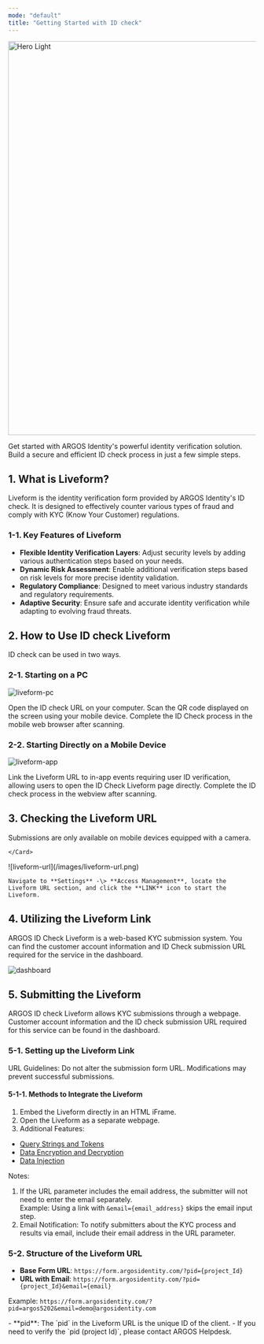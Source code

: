 ```yaml
---
mode: "default"
title: "Getting Started with ID check"
---
```


<img
  width="800px"
  src="/liveform_new.png"
  alt="Hero Light"
  title={true}
/>

Get started with ARGOS Identity's powerful identity verification solution. Build a secure and efficient ID check process in just a few simple steps.

## 1. What is Liveform?

Liveform is the identity verification form provided by ARGOS Identity's ID check. It is designed to effectively counter various types of fraud and comply with KYC (Know Your Customer) regulations.

### 1-1. Key Features of Liveform

- **Flexible Identity Verification Layers**: Adjust security levels by adding various authentication steps based on your needs.
- **Dynamic Risk Assessment**: Enable additional verification steps based on risk levels for more precise identity validation.
- **Regulatory Compliance**: Designed to meet various industry standards and regulatory requirements.
- **Adaptive Security**: Ensure safe and accurate identity verification while adapting to evolving fraud threats.

## 2. How to Use ID check Liveform

ID check can be used in two ways.

### 2-1. Starting on a PC

![liveform-pc](/images/liveform-mobile.png)

<Steps>
  <Step title="Open the ID check URL">
    Open the ID check URL on your computer.
  </Step>
  <Step title="Scan the QR Code">
    Scan the QR code displayed on the screen using your mobile device.
  </Step>
  <Step title="Complete the Verification on Mobile">
    Complete the ID Check process in the mobile web browser after scanning.
  </Step>
</Steps>

### 2-2. Starting Directly on a Mobile Device

![liveform-app](/images/liveform-app.png)

<Steps>
  <Step title="Direct Connection via App">
    Link the Liveform URL to in-app events requiring user ID verification, allowing users to open the ID Check Liveform page directly.
  </Step>
  <Step title="Complete the Verification on Mobile">
    Complete the ID check process in the webview after scanning.
  </Step>
</Steps>

## 3. Checking the Liveform URL

<Note>
  Submissions are only available on mobile devices equipped with a camera.
</Note>

<Steps>
  <Step title="Log in to the Dashboard">
    <Card title="Access the Dashboard" icon="link" href="https://idcheck.argosidentity.com">
      
    </Card>
  </Step>
  <Step title="Find the Liveform URL">
    ![liveform-url](/images/liveform-url.png)

    Navigate to **Settings** -\> **Access Management**, locate the Liveform URL section, and click the **LINK** icon to start the Liveform.
  </Step>
</Steps>

## 4. Utilizing the Liveform Link

ARGOS ID Check Liveform is a web-based KYC submission system. You can find the customer account information and ID Check submission URL required for the service in the dashboard.

![dashboard](/images/dashboard.png)

## 5. Submitting the Liveform

ARGOS ID check Liveform allows KYC submissions through a webpage. Customer account information and the ID check submission URL required for this service can be found in the dashboard.

### 5-1. Setting up the Liveform Link

<Warning>
  URL Guidelines: Do not alter the submission form URL. Modifications may prevent successful submissions.
</Warning>

#### 5-1-1. Methods to Integrate the Liveform

1. Embed the Liveform directly in an HTML iFrame.
2. Open the Liveform as a separate webpage.
3. Additional Features:

- [Query Strings and Tokens](/getting-started/en/liveform-url/querystring-and-token-guide)
- [Data Encryption and Decryption](/getting-started/en/encrypt-and-decrypt-data/overview)
- [Data Injection](/getting-started/en/liveform-url/data-injection-with-custom-fields)

<Note>
  Notes:

  1. If the URL parameter includes the email address, the submitter will not need to enter the email separately.\
     Example: Using a link with `&email={email_address}` skips the email input step.
  2. Email Notification: To notify submitters about the KYC process and results via email, include their email address in the URL parameter.
</Note>

### 5-2. Structure of the Liveform URL

- **Base Form URL**: `https://form.argosidentity.com/?pid={project_Id}`
- **URL with Email**: `https://form.argosidentity.com/?pid={project_Id}&email={email}`

Example: `https://form.argosidentity.com/?pid=argos5202&email=demo@argosidentity.com`

<Info>
  - **pid**: The `pid` in the Liveform URL is the unique ID of the client.
  - If you need to verify the `pid (project Id)`, please contact ARGOS Helpdesk.
</Info>
